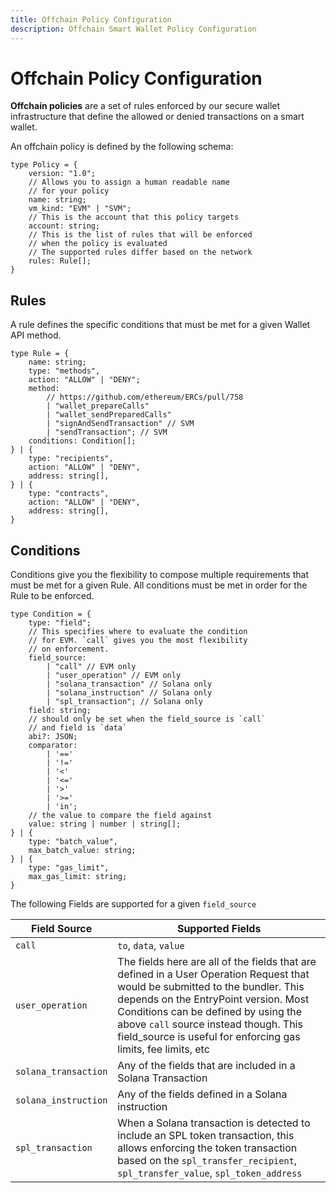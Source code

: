 ```yaml
---
title: Offchain Policy Configuration
description: Offchain Smart Wallet Policy Configuration
---
```


# Offchain Policy Configuration

**Offchain policies** are a set of rules enforced by our secure wallet infrastructure that define the allowed or denied transactions on a smart wallet.

An offchain policy is defined by the following schema:

```tsx
type Policy = {
	version: "1.0";
	// Allows you to assign a human readable name
	// for your policy
	name: string;
	vm_kind: "EVM" | "SVM";
	// This is the account that this policy targets
	account: string;
	// This is the list of rules that will be enforced
	// when the policy is evaluated
	// The supported rules differ based on the network
	rules: Rule[];
}
```

## Rules

A rule defines the specific conditions that must be met for a given Wallet API method.

```tsx
type Rule = {
	name: string;
	type: "methods",
	action: "ALLOW" | "DENY";
	method:
		// https://github.com/ethereum/ERCs/pull/758
		| "wallet_prepareCalls"
		| "wallet_sendPreparedCalls" 
		| "signAndSendTransaction" // SVM
		| "sendTransaction"; // SVM
	conditions: Condition[];
} | {
	type: "recipients",
	action: "ALLOW" | "DENY",
	address: string[],
} | {
	type: "contracts",
	action: "ALLOW" | "DENY",
	address: string[],
}
```

## Conditions

Conditions give you the flexibility to compose multiple requirements that must be met for a given Rule. All conditions must be met in order for the Rule to be enforced.

```tsx
type Condition = {
	type: "field";
	// This specifies where to evaluate the condition
	// for EVM. `call` gives you the most flexibility
	// on enforcement.
	field_source: 
		| "call" // EVM only
		| "user_operation" // EVM only
		| "solana_transaction" // Solana only
		| "solana_instruction" // Solana only
		| "spl_transaction"; // Solana only
	field: string;
	// should only be set when the field_source is `call`
	// and field is `data`
	abi?: JSON;
	comparator: 
		| '==' 
		| '!=' 
		| '<' 
		| '<=' 
		| '>' 
		| '>=' 
		| 'in';
	// the value to compare the field against
	value: string | number | string[];
} | {
	type: "batch_value",
	max_batch_value: string;
} | {
	type: "gas_limit",
	max_gas_limit: string;
}
```

The following Fields are supported for a given `field_source`

| Field Source | Supported Fields |
| --- | --- |
| `call`  | `to`, `data`, `value` |
| `user_operation`  | The fields here are all of the fields that are defined in a User Operation Request that would be submitted to the bundler. This depends on the EntryPoint version. Most Conditions can be defined by using the above `call` source instead though. This field_source is useful for enforcing gas limits, fee limits, etc |
| `solana_transaction` | Any of the fields that are included in a Solana Transaction |
| `solana_instruction`  | Any of the fields defined in a Solana instruction |
| `spl_transaction`  | When a Solana transaction is detected to include an SPL token transaction, this allows enforcing the token transaction based on the `spl_transfer_recipient`, `spl_transfer_value`, `spl_token_address` |
